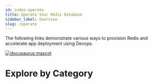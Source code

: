 ```yaml
---
id: index-operate
title: Operate Your Redis Database
sidebar_label: Overview
slug: /operate
---
```


The following links demonstrate various ways to provision Redis and accelerate app deployment using Devops.

<a href="https://redis.com/blog/why-devops-teams-love-redis-enterprise/">
<img src="/img/logos/devopslogo.png" alt="docusaurus mascot" />
</a>

# Explore by Category

<div class="row">
    <div class="col continuous">
        <RedisCard
            title="Continuous Integration and Deployment"
            description="Embed Redis into your CI/CD Process"
            preview="/img/logos/devops.png"
            page="/operate/continuous-integration-continuous-deployment"
            />
    </div>
 <div class="col observability">
     <RedisCard
        title="Observability"
        description="Observe key indicators critical to operating Redis"
        page="/operate/observability"
        />
  </div>
 <div class="col provisioning">
     <RedisCard
        title="Provisioning"
        description="Automate delivery of Redis to your org"
        page="/operate/provisioning"
        />
  </div>

 <div class="col orchestration">
        <RedisCard
            title="Orchestration"
            description="Connect your containerized workloads to Redis"
            page="/operate/orchestration"
            />
    </div>
</div>



